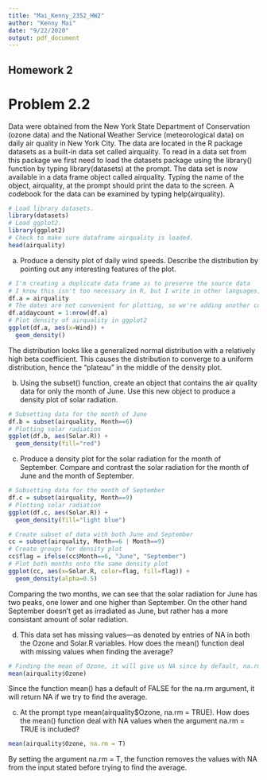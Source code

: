 ```yaml
---
title: "Mai_Kenny_2352_HW2"
author: "Kenny Mai"
date: "9/22/2020"
output: pdf_document
---
```


## Homework 2
# Problem 2.2

Data were obtained from the New York State Department of Conservation (ozone data) and the National Weather Service (meteorological data) on daily air quality in New York City. The data are located in the R package datasets as a built-in data set called airquality. To read in a data set from this package we first need to load the datasets package using the library() function by typing library(datasets) at the prompt. The data set is now available in a data frame object called airquality. Typing the name of the object, airquality, at the prompt should print the data to the screen. A codebook for the data can be examined by typing help(airquality). 

```r
# Load library datasets.
library(datasets)
# Load ggplot2.
library(ggplot2)
# Check to make sure dataframe airquality is loaded.
head(airquality)
```

a) Produce a density plot of daily wind speeds. Describe the distribution by pointing out any interesting features of the plot. 

```r
# I'm creating a duplicate data frame as to preserve the source data
# I know this isn't too necessary in R, but I write in other languages, so I figure it's a good habit
df.a = airquality
# The dates are not convenient for plotting, so we're adding another column to count the days since 5/1
df.a$daycount = 1:nrow(df.a)
# Plot density of airquality in ggplot2
ggplot(df.a, aes(x=Wind)) +
  geom_density()
```

The distribution looks like a generalized normal distribution with a relatively high beta coefficient. This causes the distribution to converge to a uniform distribution, hence the "plateau" in the middle of the density plot.

b) Using the subset() function, create an object that contains the air quality data for only the month of June. Use this new object to produce a density plot of solar radiation. 

```r
# Subsetting data for the month of June
df.b = subset(airquality, Month==6)
# Plotting solar radiation
ggplot(df.b, aes(Solar.R)) +
  geom_density(fill="red")
```

c) Produce a density plot for the solar radiation for the month of September. Compare and contrast the solar radiation for the month of June and the month of September. 
```r
# Subsetting data for the month of September
df.c = subset(airquality, Month==9)
# Plotting solar radiation
ggplot(df.c, aes(Solar.R)) +
  geom_density(fill="light blue")
```

```r
# Create subset of data with both June and September
cc = subset(airquality, Month==6 | Month==9)
# Create groups for density plot
cc$flag = ifelse(cc$Month==6, "June", "September")
# Plot both months onto the same density plot
ggplot(cc, aes(x=Solar.R, color=flag, fill=flag)) +
  geom_density(alpha=0.5)
```
Comparing the two months, we can see that the solar radiation for June has two peaks, one lower and one higher than September. On the other hand September doesn't get as irradiated as June, but rather has a more consistant amount of solar radiation.

d) This data set has missing values—as denoted by entries of NA in both the Ozone and Solar.R variables. How does the mean() function deal with missing values when finding the average? 
```r
# Finding the mean of Ozone, it will give us NA since by default, na.rm is FALSE in mean()
mean(airquality$Ozone)
```
Since the function mean() has a default of FALSE for the na.rm argument, it will return NA if we try to find the average.

c) At the prompt type mean(airquality$Ozone, na.rm = TRUE). How does the mean() function deal with NA values when the argument na.rm = TRUE is included? 
```r
mean(airquality$Ozone, na.rm = T)
```
By setting the argument na.rm = T, the function removes the values with NA from the input stated before trying to find the average.


